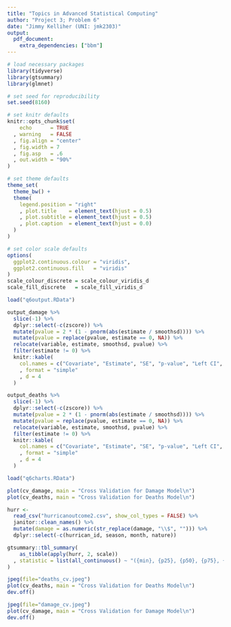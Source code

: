 ```yaml
---
title: "Topics in Advanced Statistical Computing"
author: "Project 3; Problem 6"
date: "Jimmy Kelliher (UNI: jmk2303)"
output:
  pdf_document:
    extra_dependencies: ["bbm"]
---
```


```r
# load necessary packages
library(tidyverse)
library(gtsummary)
library(glmnet)

# set seed for reproducibility
set.seed(8160)

# set knitr defaults
knitr::opts_chunk$set(
    echo      = TRUE
  , warning   = FALSE
  , fig.align = "center"
  , fig.width = 7
  , fig.asp   = .6
  , out.width = "90%"
)

# set theme defaults
theme_set(
  theme_bw() +
  theme(
    legend.position = "right"
    , plot.title    = element_text(hjust = 0.5)
    , plot.subtitle = element_text(hjust = 0.5)
    , plot.caption  = element_text(hjust = 0.0)
  )
)

# set color scale defaults
options(
  ggplot2.continuous.colour = "viridis",
  ggplot2.continuous.fill   = "viridis"
)
scale_colour_discrete = scale_colour_viridis_d
scale_fill_discrete   = scale_fill_viridis_d
```



```r
load("q6output.RData")

output_damage %>%
  slice(-1) %>%
  dplyr::select(-c(zscore)) %>%
  mutate(pvalue = 2 * (1 - pnorm(abs(estimate / smoothsd)))) %>%
  mutate(pvalue = replace(pvalue, estimate == 0, NA)) %>%
  relocate(variable, estimate, smoothsd, pvalue) %>%
  filter(estimate != 0) %>%
  knitr::kable(
    col.names = c("Covariate", "Estimate", "SE", "p-value", "Left CI", "Right CI")
    , format = "simple"
    , d = 4
  )

output_deaths %>%
  slice(-1) %>%
  dplyr::select(-c(zscore)) %>%
  mutate(pvalue = 2 * (1 - pnorm(abs(estimate / smoothsd)))) %>%
  mutate(pvalue = replace(pvalue, estimate == 0, NA)) %>%
  relocate(variable, estimate, smoothsd, pvalue) %>%
  filter(estimate != 0) %>%
  knitr::kable(
    col.names = c("Covariate", "Estimate", "SE", "p-value", "Left CI", "Right CI")
    , format = "simple"
    , d = 4
  )
```





```r
load("q6charts.RData")

plot(cv_damage, main = "Cross Validation for Damage Model\n")
plot(cv_deaths, main = "Cross Validation for Deaths Model\n")
```






```r
hurr <-
  read_csv("hurricanoutcome2.csv", show_col_types = FALSE) %>%
  janitor::clean_names() %>%
  mutate(damage = as.numeric(str_replace(damage, "\\$", ""))) %>%
  dplyr::select(-c(hurrican_id, season, month, nature))

gtsummary::tbl_summary(
    as_tibble(apply(hurr, 2, scale))
  , statistic = list(all_continuous() ~ "({min}, {p25}, {p50}, {p75}, {max})")
)
```



```r
jpeg(file="deaths_cv.jpeg")
plot(cv_deaths, main = "Cross Validation for Deaths Model\n")
dev.off()

jpeg(file="damage_cv.jpeg")
plot(cv_damage, main = "Cross Validation for Damage Model\n")
dev.off()
```